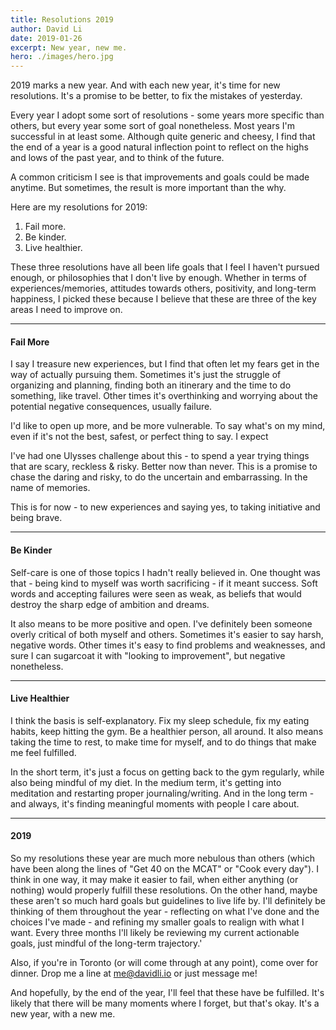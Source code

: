 ```yaml
---
title: Resolutions 2019
author: David Li
date: 2019-01-26
excerpt: New year, new me.
hero: ./images/hero.jpg
---
```


2019 marks a new year. And with each new year, it's time for new resolutions. It's a promise to be better, to fix the mistakes of yesterday.

Every year I adopt some sort of resolutions - some years more specific than others, but every year some sort of goal nonetheless. Most years I'm successful in at least some. Although quite generic and cheesy, I find that the end of a year is a good natural inflection point to reflect on the highs and lows of the past year, and to think of the future.

A common criticism I see is that improvements and goals could be made anytime. But sometimes, the result is more important than the why.

Here are my resolutions for 2019:

1. Fail more.
2. Be kinder.
3. Live healthier.

These three resolutions have all been life goals that I feel I haven't pursued enough, or philosophies that I don't live by enough. Whether in terms of experiences/memories, attitudes towards others, positivity, and long-term happiness, I picked these because I believe that these are three of the key areas I need to improve on.

---

#### Fail More

I say I treasure new experiences, but I find that often let my fears get in the way of actually pursuing them. Sometimes it's just the struggle of organizing and planning, finding both an itinerary and the time to do something, like travel. Other times it's overthinking and worrying about the potential negative consequences, usually failure.

I'd like to open up more, and be more vulnerable. To say what's on my mind, even if it's not the best, safest, or perfect thing to say. I expect

I've had one Ulysses challenge about this - to spend a year trying things that are scary, reckless & risky. Better now than never. This is a promise to chase the daring and risky, to do the uncertain and embarrassing. In the name of memories.

This is for now - to new experiences and saying yes, to taking initiative and being brave.

---

#### Be Kinder

Self-care is one of those topics I hadn't really believed in. One thought was that - being kind to myself was worth sacrificing - if it meant success. Soft words and accepting failures were seen as weak, as beliefs that would destroy the sharp edge of ambition and dreams.

It also means to be more positive and open. I've definitely been someone overly critical of both myself and others. Sometimes it's easier to say harsh, negative words. Other times it's easy to find problems and weaknesses, and sure I can sugarcoat it with "looking to improvement", but negative nonetheless.

---

#### Live Healthier

I think the basis is self-explanatory. Fix my sleep schedule, fix my eating habits, keep hitting the gym. Be a healthier person, all around. It also means taking the time to rest, to make time for myself, and to do things that make me feel fulfilled.

In the short term, it's just a focus on getting back to the gym regularly, while also being mindful of my diet. In the medium term, it's getting into meditation and restarting proper journaling/writing. And in the long term - and always, it's finding meaningful moments with people I care about.

---

#### 2019

So my resolutions these year are much more nebulous than others (which have been along the lines of "Get 40 on the MCAT" or "Cook every day"). I think in one way, it may make it easier to fail, when either anything (or nothing) would properly fulfill these resolutions. On the other hand, maybe these aren't so much hard goals but guidelines to live life by. I'll definitely be thinking of them throughout the year - reflecting on what I've done and the choices I've made - and refining my smaller goals to realign with what I want. Every three months I'll likely be reviewing my current actionable goals, just mindful of the long-term trajectory.'

Also, if you're in Toronto (or will come through at any point), come over for dinner. Drop me a line at [me@davidli.io](mailto:me@davidli.io) or just message me!

And hopefully, by the end of the year, I'll feel that these have be fulfilled. It's likely that there will be many moments where I forget, but that's okay. It's a new year, with a new me.